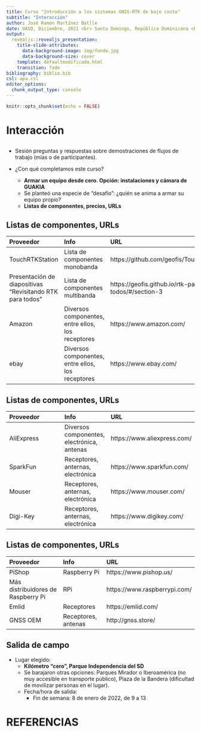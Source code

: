```yaml
---
title: Curso "Introducción a los sistemas GNSS-RTK de bajo costo"
subtitle: "Interacción"
author: José Ramón Martínez Batlle
date: UASD, Diciembre, 2021 <br> Santo Domingo, República Dominicana <br> https://geofis.github.io/rtk-para-todos/curso-dic21-interaccion.html
output:
  revealjs::revealjs_presentation:
    title-slide-attributes:
      data-background-image: img/fondo.jpg
      data-background-size: cover
    template: defaultmodificada.html
    transition: fade
bibliography: biblio.bib
csl: apa.csl
editor_options:
  chunk_output_type: console
---
```


```r
knitr::opts_chunk$set(echo = FALSE)
```

# Interacción

##

- Sesión preguntas y respuestas sobre demostraciones de flujos de trabajo (mías o de participantes).

- ¿Con qué completamos este curso?
   - __Armar un equipo desde cero. Opción: instalaciones y cámara de GUAKIA__
   - Se planteó una especie de "desafío": ¿quién se anima a armar su equipo propio?
   - __Listas de componentes, precios, URLs__

## Listas de componentes, URLs

|Proveedor|Info|URL|
|:--------|:-|:-|
|TouchRTKStation|Lista de componentes monobanda |https://github.com/geofis/TouchRTKStation|
|Presentación de diapositivas "Revisitando RTK para todos"|Lista de componentes multibanda|https://geofis.github.io/rtk-para-todos/#/section-3|
|Amazon|Diversos componentes, entre ellos, los receptores|https://www.amazon.com/|
|ebay|Diversos componentes, entre ellos, los receptores|https://www.ebay.com/|

## Listas de componentes, URLs

|Proveedor|Info|URL|
|:--------|:-|:-|
|AliExpress|Diversos componentes, electrónica, antenas|https://www.aliexpress.com/|
|SparkFun|Receptores, anternas, electrónica|https://www.sparkfun.com/|
|Mouser|Receptores, anternas, electrónica|https://www.mouser.com/|
|Digi-Key|Receptores, anternas, electrónica|https://www.digikey.com/|

## Listas de componentes, URLs

|Proveedor|Info|URL|
|:--------|:-|:-|
|PiShop|Raspberry Pi|https://www.pishop.us/|
|Más distribuidores de Raspberry Pi|RPi|https://www.raspberrypi.com/|
|Emlid|Receptores|https://emlid.com/|
|GNSS OEM|Receptores, antenas|http://gnss.store/|

## Salida de campo


- Lugar elegido:
  - __Kilómetro "cero", Parque Independencia del SD__
  - Se barajaron otras opciones: Parques Mirador o Iberoamérica (no muy accesible en transporte público), Plaza de la Bandera (dificultad de movilizar personas en el lugar).
  - Fecha/hora de salida:
    - Fin de semana: 8 de enero de 2022, de 9 a 13

# REFERENCIAS


<section style="font-size: 24px; text-align: left;">